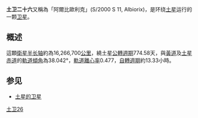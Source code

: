 '''土卫二十六'''又稱為「阿爾比歐利克」(S/2000 S 11, Albiorix)，是环绕[[土星|土星]]运行的一颗[[卫星|卫星]]。

== 概述 ==

這顆[[衛星|衛星]][[半长轴|半长轴]]約為16,266,700[[公里|公里]]，繞土星[[公轉週期|公轉週期]]774.58天，與[[黃道|黃道]]及[[土星|土星]][[赤道|赤道]]的[[軌道傾角|軌道傾角]]為38.042°，[[軌道離心率|軌道離心率]]0.477，[[自轉週期|自轉週期]]約13.33小時。

== 参见 ==
* [[土星的卫星|土星的卫星]]

{{土星的卫星}}

{{衛星小作品}}

[[Category:土星的卫星|土卫26]]